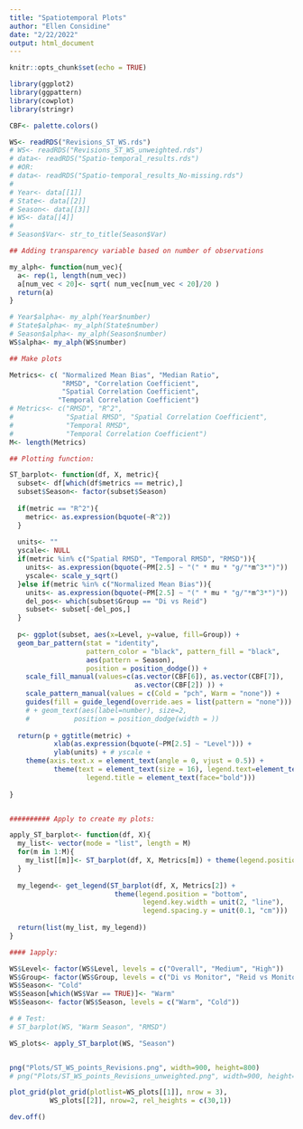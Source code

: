 ---
title: "Spatiotemporal Plots"
author: "Ellen Considine"
date: "2/22/2022"
output: html_document
---

```{r setup, include=FALSE}
knitr::opts_chunk$set(echo = TRUE)
```

```{r}
library(ggplot2)
library(ggpattern)
library(cowplot)
library(stringr)

CBF<- palette.colors()

WS<- readRDS("Revisions_ST_WS.rds")
# WS<- readRDS("Revisions_ST_WS_unweighted.rds")
# data<- readRDS("Spatio-temporal_results.rds")
# #OR:
# data<- readRDS("Spatio-temporal_results_No-missing.rds")
# 
# Year<- data[[1]]
# State<- data[[2]]
# Season<- data[[3]]
# WS<- data[[4]]
# 
# Season$Var<- str_to_title(Season$Var)

```


```{r}

## Adding transparency variable based on number of observations

my_alph<- function(num_vec){
  a<- rep(1, length(num_vec))
  a[num_vec < 20]<- sqrt( num_vec[num_vec < 20]/20 )
  return(a)
}

# Year$alpha<- my_alph(Year$number)
# State$alpha<- my_alph(State$number)
# Season$alpha<- my_alph(Season$number)
WS$alpha<- my_alph(WS$number)

```

```{r}

## Make plots

Metrics<- c( "Normalized Mean Bias", "Median Ratio",
             "RMSD", "Correlation Coefficient",
             "Spatial Correlation Coefficient",
            "Temporal Correlation Coefficient")
# Metrics<- c("RMSD", "R^2",
#             "Spatial RMSD", "Spatial Correlation Coefficient",
#             "Temporal RMSD",
#             "Temporal Correlation Coefficient")
M<- length(Metrics)

## Plotting function:

ST_barplot<- function(df, X, metric){
  subset<- df[which(df$metrics == metric),]
  subset$Season<- factor(subset$Season)
  
  if(metric == "R^2"){
    metric<- as.expression(bquote(~R^2))
  }
  
  units<- ""
  yscale<- NULL
  if(metric %in% c("Spatial RMSD", "Temporal RMSD", "RMSD")){
    units<- as.expression(bquote(~PM[2.5] ~ "(" * mu * "g/"*m^3*")"))
    yscale<- scale_y_sqrt()
  }else if(metric %in% c("Normalized Mean Bias")){
    units<- as.expression(bquote(~PM[2.5] ~ "(" * mu * "g/"*m^3*")"))
    del_pos<- which(subset$Group == "Di vs Reid") 
    subset<- subset[-del_pos,]
  }
  
  p<- ggplot(subset, aes(x=Level, y=value, fill=Group)) + 
  geom_bar_pattern(stat = "identity",
                   pattern_color = "black", pattern_fill = "black",
                   aes(pattern = Season),
                   position = position_dodge()) + 
    scale_fill_manual(values=c(as.vector(CBF[6]), as.vector(CBF[7]),
                               as.vector(CBF[2]) )) +
    scale_pattern_manual(values = c(Cold = "pch", Warm = "none")) +
    guides(fill = guide_legend(override.aes = list(pattern = "none")))
    # + geom_text(aes(label=number), size=2, 
    #           position = position_dodge(width = ))
  
  return(p + ggtitle(metric) + 
           xlab(as.expression(bquote(~PM[2.5] ~ "Level"))) +
           ylab(units) + # yscale +
    theme(axis.text.x = element_text(angle = 0, vjust = 0.5)) +
           theme(text = element_text(size = 16), legend.text=element_text(size=16),
                   legend.title = element_text(face="bold")))
  
}


########## Apply to create my plots:

apply_ST_barplot<- function(df, X){
  my_list<- vector(mode = "list", length = M)
  for(m in 1:M){
    my_list[[m]]<- ST_barplot(df, X, Metrics[m]) + theme(legend.position="none")
  }
  
  my_legend<- get_legend(ST_barplot(df, X, Metrics[2]) +
                          theme(legend.position = "bottom",
                                 legend.key.width = unit(2, "line"),
                                 legend.spacing.y = unit(0.1, "cm")))
  
  return(list(my_list, my_legend))
}

#### 1apply:

WS$Level<- factor(WS$Level, levels = c("Overall", "Medium", "High"))
WS$Group<- factor(WS$Group, levels = c("Di vs Monitor", "Reid vs Monitor", "Di vs Reid"))
WS$Season<- "Cold"
WS$Season[which(WS$Var == TRUE)]<- "Warm"
WS$Season<- factor(WS$Season, levels = c("Warm", "Cold"))

# # Test:
# ST_barplot(WS, "Warm Season", "RMSD")

WS_plots<- apply_ST_barplot(WS, "Season")


png("Plots/ST_WS_points_Revisions.png", width=900, height=800)
# png("Plots/ST_WS_points_Revisions_unweighted.png", width=900, height=800)

plot_grid(plot_grid(plotlist=WS_plots[[1]], nrow = 3), 
          WS_plots[[2]], nrow=2, rel_heights = c(30,1))

dev.off()


```


